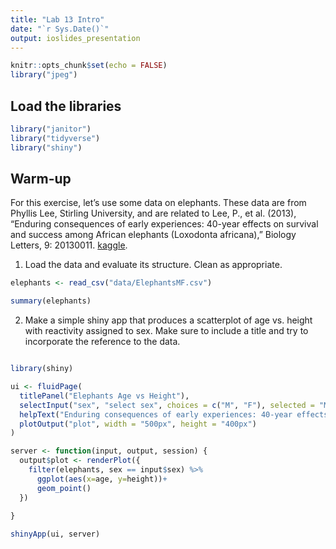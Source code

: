```yaml
---
title: "Lab 13 Intro"
date: "`r Sys.Date()`"
output: ioslides_presentation
---
```


```r
knitr::opts_chunk$set(echo = FALSE)
library("jpeg")
```

## Load the libraries
```r
library("janitor")
library("tidyverse")
library("shiny")
```

## Warm-up
For this exercise, let's use some data on elephants. These data are from Phyllis Lee, Stirling University, and are related to Lee, P., et al. (2013), "Enduring consequences of early experiences: 40-year effects on survival and success among African elephants (Loxodonta africana)," Biology Letters, 9: 20130011. [kaggle](https://www.kaggle.com/mostafaelseidy/elephantsmf).  

1. Load the data and evaluate its structure. Clean as appropriate.
```r
elephants <- read_csv("data/ElephantsMF.csv")
```
```r
summary(elephants)
```

2. Make a simple shiny app that produces a scatterplot of age vs. height with reactivity assigned to sex. Make sure to include a title and try to incorporate the reference to the data.
```r

  
```

```r
library(shiny)

ui <- fluidPage(
  titlePanel("Elephants Age vs Height"),
  selectInput("sex", "select sex", choices = c("M", "F"), selected = "M"),
  helpText("Enduring consequences of early experiences: 40-year effects on survival and success among African elephants (Loxodonta africana)"),
  plotOutput("plot", width = "500px", height = "400px")
)

server <- function(input, output, session) {
  output$plot <- renderPlot({
    filter(elephants, sex == input$sex) %>%
      ggplot(aes(x=age, y=height))+
      geom_point()
  })
  
}

shinyApp(ui, server)
```